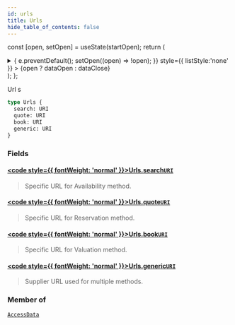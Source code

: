 ```yaml
---
id: urls
title: Urls
hide_table_of_contents: false
---
```






const [open, setOpen] = useState(startOpen);
return (
<details {...(open ? { open: true } : {})} className="details" style={{ border:'none', boxShadow:'none', background:'var(--ifm-background-color)' }}>
<summary
onClick={(e) => {
e.preventDefault();
setOpen((open) => !open);
}}
style={{ listStyle:'none' }} >
{open ? dataOpen : dataClose}
</summary>
{open && children}
</details>
);
};

Url s

```graphql
type Urls {
  search: URI
  quote: URI
  book: URI
  generic: URI
}
```

### Fields

#### [<code style={{ fontWeight: 'normal' }}>Urls.<b>search</b></code>](#)<Bullet />[`URI`](/api/scalars/uri) <Badge class="badge badge--secondary" text="scalar"/>

> Specific URL for Availability method.

#### [<code style={{ fontWeight: 'normal' }}>Urls.<b>quote</b></code>](#)<Bullet />[`URI`](/api/scalars/uri) <Badge class="badge badge--secondary" text="scalar"/>

> Specific URL for Reservation method.

#### [<code style={{ fontWeight: 'normal' }}>Urls.<b>book</b></code>](#)<Bullet />[`URI`](/api/scalars/uri) <Badge class="badge badge--secondary" text="scalar"/>

> Specific URL for Valuation method.

#### [<code style={{ fontWeight: 'normal' }}>Urls.<b>generic</b></code>](#)<Bullet />[`URI`](/api/scalars/uri) <Badge class="badge badge--secondary" text="scalar"/>

> Supplier URL used for multiple methods.

### Member of

[`AccessData`](/api/objects/access-data) <Badge class="badge badge--secondary" text="object"/>
